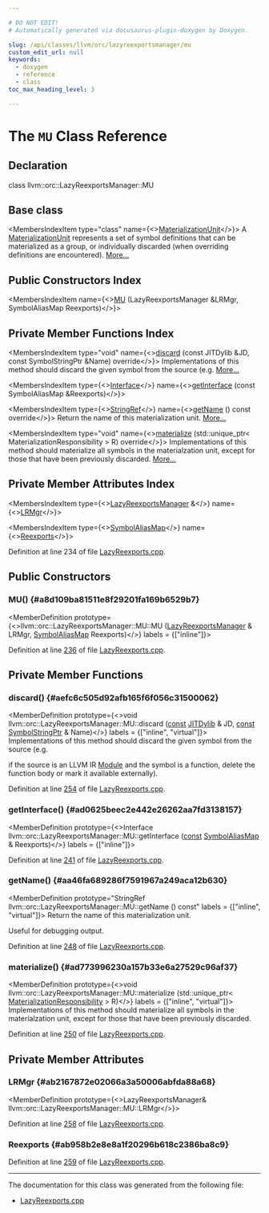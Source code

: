 ```yaml
---

# DO NOT EDIT!
# Automatically generated via docusaurus-plugin-doxygen by Doxygen.

slug: /api/classes/llvm/orc/lazyreexportsmanager/mu
custom_edit_url: null
keywords:
  - doxygen
  - reference
  - class
toc_max_heading_level: 3

---
```





# The `MU` Class Reference

<DoxygenPage pluginConfig={pluginConfig}>



## Declaration

<CodeBlock>class llvm::orc::LazyReexportsManager::MU</CodeBlock>

## Base class

<MembersIndex>

<MembersIndexItem
  type="class"
  name={<><a href="/docs/api/classes/llvm/orc/materializationunit">MaterializationUnit</a></>}>
A <a href="/docs/api/classes/llvm/orc/materializationunit">MaterializationUnit</a> represents a set of symbol definitions that can be materialized as a group, or individually discarded (when overriding definitions are encountered). <a href="/docs/api/classes/llvm/orc/materializationunit/#details">More...</a>
</MembersIndexItem>

</MembersIndex>

## Public Constructors Index

<MembersIndex>

<MembersIndexItem
  name={<><a href="#a8d109ba81511e8f29201fa169b6529b7">MU</a> (LazyReexportsManager &amp;LRMgr, SymbolAliasMap Reexports)</>}>
</MembersIndexItem>

</MembersIndex>

## Private Member Functions Index

<MembersIndex>

<MembersIndexItem
  type="void"
  name={<><a href="#aefc6c505d92afb165f6f056c31500062">discard</a> (const JITDylib &amp;JD, const SymbolStringPtr &amp;Name) override</>}>
Implementations of this method should discard the given symbol from the source (e.g. <a href="#aefc6c505d92afb165f6f056c31500062">More...</a>
</MembersIndexItem>

<MembersIndexItem
  type={<><a href="/docs/api/structs/llvm/orc/materializationunit/interface">Interface</a></>}
  name={<><a href="#ad0625beec2e442e26262aa7fd3138157">getInterface</a> (const SymbolAliasMap &amp;Reexports)</>}>
</MembersIndexItem>

<MembersIndexItem
  type={<><a href="/docs/api/classes/llvm/stringref">StringRef</a></>}
  name={<><a href="#aa46fa689286f7591967a249aca12b630">getName</a> () const override</>}>
Return the name of this materialization unit. <a href="#aa46fa689286f7591967a249aca12b630">More...</a>
</MembersIndexItem>

<MembersIndexItem
  type="void"
  name={<><a href="#ad773996230a157b33e6a27529c96af37">materialize</a> (std::unique&#95;ptr&lt; MaterializationResponsibility &gt; R) override</>}>
Implementations of this method should materialize all symbols in the materialzation unit, except for those that have been previously discarded. <a href="#ad773996230a157b33e6a27529c96af37">More...</a>
</MembersIndexItem>

</MembersIndex>

## Private Member Attributes Index

<MembersIndex>

<MembersIndexItem
  type={<><a href="/docs/api/classes/llvm/orc/lazyreexportsmanager">LazyReexportsManager</a> &amp;</>}
  name={<><a href="#ab2167872e02066a3a50006abfda88a68">LRMgr</a></>}>
</MembersIndexItem>

<MembersIndexItem
  type={<><a href="/docs/api/namespaces/llvm/orc/#adfa7bcc2544e48c4531ebfe74ae622b2">SymbolAliasMap</a></>}
  name={<><a href="#ab958b2e8e8a1f20296b618c2386ba8c9">Reexports</a></>}>
</MembersIndexItem>

</MembersIndex>


Definition at line 234 of file <a href="/docs/api/files/lib/lib/executionengine/lib/executionengine/orc/lazyreexports-cpp">LazyReexports.cpp</a>.

<SectionDefinition>

## Public Constructors

### MU() {#a8d109ba81511e8f29201fa169b6529b7}

<MemberDefinition
  prototype={<>llvm::orc::LazyReexportsManager::MU::MU (<a href="/docs/api/classes/llvm/orc/lazyreexportsmanager">LazyReexportsManager</a> &amp; LRMgr, <a href="/docs/api/namespaces/llvm/orc/#adfa7bcc2544e48c4531ebfe74ae622b2">SymbolAliasMap</a> Reexports)</>}
  labels = {["inline"]}>

Definition at line <a href="/docs/api/files/lib/lib/executionengine/lib/executionengine/orc/lazyreexports-cpp/#l00236">236</a> of file <a href="/docs/api/files/lib/lib/executionengine/lib/executionengine/orc/lazyreexports-cpp">LazyReexports.cpp</a>.
</MemberDefinition>

</SectionDefinition>

<SectionDefinition>

## Private Member Functions

### discard() {#aefc6c505d92afb165f6f056c31500062}

<MemberDefinition
  prototype={<>void llvm::orc::LazyReexportsManager::MU::discard (<a href="/docs/api/files/lib/lib/target/lib/target/aarch64/aarch64promoteconstant-cpp/#a90f8350fecae261c25be85d38b451bff">const</a> <a href="/docs/api/classes/llvm/orc/jitdylib">JITDylib</a> &amp; JD, <a href="/docs/api/files/lib/lib/target/lib/target/aarch64/aarch64promoteconstant-cpp/#a90f8350fecae261c25be85d38b451bff">const</a> <a href="/docs/api/classes/llvm/orc/symbolstringptr">SymbolStringPtr</a> &amp; Name)</>}
  labels = {["inline", "virtual"]}>
Implementations of this method should discard the given symbol from the source (e.g.

if the source is an LLVM IR <a href="/docs/api/classes/llvm/module">Module</a> and the symbol is a function, delete the function body or mark it available externally).

Definition at line <a href="/docs/api/files/lib/lib/executionengine/lib/executionengine/orc/lazyreexports-cpp/#l00254">254</a> of file <a href="/docs/api/files/lib/lib/executionengine/lib/executionengine/orc/lazyreexports-cpp">LazyReexports.cpp</a>.
</MemberDefinition>

### getInterface() {#ad0625beec2e442e26262aa7fd3138157}

<MemberDefinition
  prototype={<>Interface llvm::orc::LazyReexportsManager::MU::getInterface (<a href="/docs/api/files/lib/lib/target/lib/target/aarch64/aarch64promoteconstant-cpp/#a90f8350fecae261c25be85d38b451bff">const</a> <a href="/docs/api/namespaces/llvm/orc/#adfa7bcc2544e48c4531ebfe74ae622b2">SymbolAliasMap</a> &amp; Reexports)</>}
  labels = {["inline"]}>

Definition at line <a href="/docs/api/files/lib/lib/executionengine/lib/executionengine/orc/lazyreexports-cpp/#l00241">241</a> of file <a href="/docs/api/files/lib/lib/executionengine/lib/executionengine/orc/lazyreexports-cpp">LazyReexports.cpp</a>.
</MemberDefinition>

### getName() {#aa46fa689286f7591967a249aca12b630}

<MemberDefinition
  prototype="StringRef llvm::orc::LazyReexportsManager::MU::getName () const"
  labels = {["inline", "virtual"]}>
Return the name of this materialization unit.

Useful for debugging output.

Definition at line <a href="/docs/api/files/lib/lib/executionengine/lib/executionengine/orc/lazyreexports-cpp/#l00248">248</a> of file <a href="/docs/api/files/lib/lib/executionengine/lib/executionengine/orc/lazyreexports-cpp">LazyReexports.cpp</a>.
</MemberDefinition>

### materialize() {#ad773996230a157b33e6a27529c96af37}

<MemberDefinition
  prototype={<>void llvm::orc::LazyReexportsManager::MU::materialize (std::unique&#95;ptr&lt; <a href="/docs/api/classes/llvm/orc/materializationresponsibility">MaterializationResponsibility</a> &gt; R)</>}
  labels = {["inline", "virtual"]}>
Implementations of this method should materialize all symbols in the materialzation unit, except for those that have been previously discarded.

Definition at line <a href="/docs/api/files/lib/lib/executionengine/lib/executionengine/orc/lazyreexports-cpp/#l00250">250</a> of file <a href="/docs/api/files/lib/lib/executionengine/lib/executionengine/orc/lazyreexports-cpp">LazyReexports.cpp</a>.
</MemberDefinition>

</SectionDefinition>

<SectionDefinition>

## Private Member Attributes

### LRMgr {#ab2167872e02066a3a50006abfda88a68}

<MemberDefinition
  prototype={<>LazyReexportsManager&amp; llvm::orc::LazyReexportsManager::MU::LRMgr</>}>

Definition at line <a href="/docs/api/files/lib/lib/executionengine/lib/executionengine/orc/lazyreexports-cpp/#l00258">258</a> of file <a href="/docs/api/files/lib/lib/executionengine/lib/executionengine/orc/lazyreexports-cpp">LazyReexports.cpp</a>.
</MemberDefinition>

### Reexports {#ab958b2e8e8a1f20296b618c2386ba8c9}

<MemberDefinition
  prototype="SymbolAliasMap llvm::orc::LazyReexportsManager::MU::Reexports">

Definition at line <a href="/docs/api/files/lib/lib/executionengine/lib/executionengine/orc/lazyreexports-cpp/#l00259">259</a> of file <a href="/docs/api/files/lib/lib/executionengine/lib/executionengine/orc/lazyreexports-cpp">LazyReexports.cpp</a>.
</MemberDefinition>

</SectionDefinition>

<hr/>

The documentation for this class was generated from the following file:

<ul>
<li><a href="/docs/api/files/lib/lib/executionengine/lib/executionengine/orc/lazyreexports-cpp">LazyReexports.cpp</a></li>
</ul>

</DoxygenPage>
